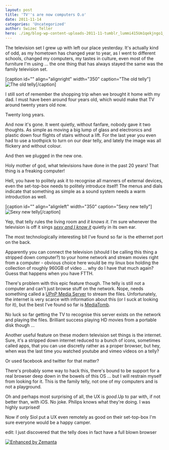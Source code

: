 ```yaml
---
layout: post
title: 'TV''s are now computers O.o'
date: 2011-11-14
categories: 'Uncategorized'
author: Swizec Teller
hero: ./img/blog-wp-content-uploads-2011-11-tumblr_lummi415Um1qekjngo1_50010.jpg
---
```

The television set I grew up with left our place yesterday. It's actually kind of odd, as my hometown has changed year to year, as I went to different schools, changed my computers, my tastes in culture, even most of the furniture I'm using ... the one thing that has always stayed the same was the family television set.



\[caption id="" align="alignright" width="350" caption="The old telly"]![The old telly](./img/blog-wp-content-uploads-2011-11-tumblr_lummi415Um1qekjngo1_50010.jpg "The old telly")\[/caption]



I still sort of remember the shopping trip when we brought it home with my dad. I must have been around four years old, which would make that TV around twenty years old now.



Twenty long years.



And now it's gone. It went quietly, without fanfare, nobody gave it two thoughts. As simple as moving a big lump of glass and electronics and plastic down four flights of stairs without a lift. For the last year you even had to use a toothpick to turn on our dear telly, and lately the image was all flickery and without colour.



And then we plugged in the new one.



Holy mother of god, what televisions have done in the past 20 years! That thing is a freaking computer!



Hell, you have to politely ask it to recognise all manners of external devices, even the set-top-box needs to politely introduce itself! The menus and dials indicate that something as simple as a sound system needs a warm introduction as well.



\[caption id="" align="alignleft" width="350" caption="Sexy new telly"]![Sexy new telly](./img/blog-wp-content-uploads-2011-11-tumblr_lun8x9awgB1qekjngo1_5003.jpg "Sexy new telly")\[/caption]



Yep, that telly rules the living room and _it knows it_. I'm sure whenever the television is off it sings _[sexy and I know it](http://www.youtube.com/watch?v=wyx6JDQCslE&ob=av3e)_ quietly in its own ear.



The most technologically interesting bit I've found so far is the ethernet port on the back.



Apparently you can connect the television (should I be calling this thing a stripped down computer?) to your home network and stream movies right from a computer - obvious choice here would be my linux box holding the collection of roughly 960GB of video ... why do I have that much again? Guess that happens when you have FTTH.



There's problem with this epic feature though. The telly is still not a computer and can't just browse stuff on the network. Nope, needs something called a [UPnP Media Server](http://en.wikipedia.org/wiki/UPnP_AV_media_server "UPnP AV media server") to stream the files. Unfortunately, the internet is very scarce with information about this (or I suck at looking for it), but the best I've found so far is [MediaTomb](http://mediatomb.cc/).



No luck so far getting the TV to recognise this server exists on the network and playing the files. Brilliant success playing HD movies from a portable disk though ...



Another useful feature on these modern television set things is the internet. Sure, it's a stripped down internet reduced to a bunch of icons, sometimes called apps, that you can use discretly rather as a proper browser, but hey, when was the last time you watched youtube and vimeo videos on a telly?



Or used facebook and twitter for that matter?



There's probably some way to hack this, there's bound to be support for a real browser deep down in the bowels of this OS ... but I will restrain myself from looking for it. This is the family telly, not one of my computers and is not a playground.



Oh and perhaps most surprising of all, the UX is _good_.Up to par with, if not better than, with iOS. No joke. Philips knows what they're doing. I was highly surprised!



Now if only Siol put a UX even remotely as good on their set-top-box I'm sure everyone would be a happy camper.



edit: I just discovered that the telly does in fact have a full blown browser

[![Enhanced by Zemanta](http://img.zemanta.com/zemified_e.png?x-id=f32cc307-9bfd-47c8-acb1-647a6808b08b)](http://www.zemanta.com/ "Enhanced by Zemanta")
